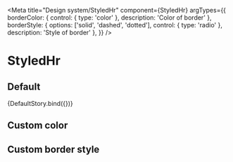 
<Meta
  title="Design system/StyledHr"
  component={StyledHr}
  argTypes={{
    borderColor: { control: { type: 'color' }, description: 'Color of border' },
    borderStyle: { options: ['solid', 'dashed', 'dotted'], control: { type: 'radio' }, description: 'Style of border' },
  }}
/>

# StyledHr

## Default


<Story name="Default">{DefaultStory.bind({})}</Story>

<ArgsTable story="Default" />

## Custom color

<Canvas>
  <Story name="Custom color" parameters={{ controls: { hideNoControlsWarning: true } }}>
    <StyledHr m={3} borderColor="#cd14d7" />
    <StyledHr m={3} borderColor="#5509e3" />
    <StyledHr m={3} borderColor="#19efd6" />
    <StyledHr m={3} borderColor="#cd14d7" />
    <StyledHr m={3} borderColor="#ed1c00" />
  </Story>
</Canvas>

## Custom border style

<Canvas>
  <Story name="Custom border style" parameters={{ controls: { hideNoControlsWarning: true } }}>
    <StyledHr m={3} borderStyle="solid" />
    <StyledHr m={3} borderStyle="dashed" />
    <StyledHr m={3} borderStyle="dotted" />
  </Story>
</Canvas>
